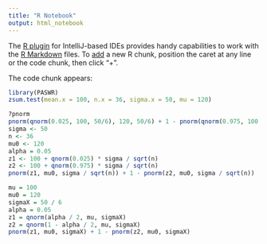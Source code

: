 ```yaml
---
title: "R Notebook"
output: html_notebook
---
```


The [R plugin](https://www.jetbrains.com/help/pycharm/r-plugin-support.html) for IntelliJ-based IDEs provides
handy capabilities to work with the [R Markdown](https://www.jetbrains.com/help/pycharm/r-markdown.html) files.
To [add](https://www.jetbrains.com/help/pycharm/r-markdown.html#add-code-chunk) a new R chunk,
position the caret at any line or the code chunk, then click "+".

The code chunk appears:
```r
library(PASWR)
zsum.test(mean.x = 100, n.x = 36, sigma.x = 50, mu = 120)
```

```r
?pnorm
pnorm(qnorm(0.025, 100, 50/6), 120, 50/6) + 1 - pnorm(qnorm(0.975, 100, 50/6), 120, 50/6)
sigma <- 50
n <- 36
mu0 <- 120
alpha = 0.05
z1 <- 100 + qnorm(0.025) * sigma / sqrt(n)
z2 <- 100 + qnorm(0.975) * sigma / sqrt(n)
pnorm(z1, mu0, sigma / sqrt(n)) + 1 - pnorm(z2, mu0, sigma / sqrt(n))
```

```r
mu = 100
mu0 = 120
sigmaX = 50 / 6
alpha = 0.05
z1 = qnorm(alpha / 2, mu, sigmaX)
z2 = qnorm(1 - alpha / 2, mu, sigmaX)
pnorm(z1, mu0, sigmaX) + 1 - pnorm(z2, mu0, sigmaX)
```

